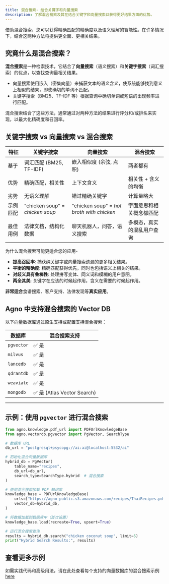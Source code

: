 ```yaml
---
title: 混合搜索- 结合关键字和向量搜索
description: 了解混合搜索及其在结合关键字和向量搜索以获得更好结果方面的优势。
---
```


借助混合搜索，您可以获得精确匹配的精确度以及语义理解的智能性。在许多情况下，结合这两种方法将提供更全面、更相关结果。

## 究竟什么是混合搜索？

**混合搜索**是一种检索技术，它结合了**向量搜索**（语义搜索）和**关键字搜索**（词汇搜索）的优点，以查找查询最相关结果。

- 向量搜索使用嵌入（密集向量）来捕获文本的语义含义，使系统能够找到意义上相似的结果，即使确切的单词不匹配。
- 关键字搜索（BM25、TF-IDF 等）根据查询中确切单词或短语的出现频率进行匹配。

混合搜索结合了这些方法，通常通过对两种方法的结果进行评分和/或排名来实现，以最大化精确度和召回率。


## 关键字搜索 vs 向量搜索 vs 混合搜索

| 特征                  | 关键字搜索                     | 向量搜索                       | 混合搜索                              |
|-----------------------|------------------------------------|--------------------------------------|--------------------------------------------|
| 基于                   | 词汇匹配 (BM25, TF-IDF)     | 嵌入相似度 (余弦, 点积)   | 两者都有                                        |
| 优势                   | 精确匹配，相关性            | 上下文含义                   | 相关性 + 含义的均衡                |
| 劣势                   | 无语义理解           | 错过精确关键字                | 计算量略大                 |
| 示例匹配           | "chicken soup" = *chicken soup*     | "chicken soup" = *hot broth with chicken* | 字面意思和相关概念都匹配       |
| 最佳用例           | 法律文档，结构化数据         | 聊天机器人，问答，语义搜索       | 多模态，真实的混乱用户查询   |

<Note>
为什么混合搜索可能更适合您的应用-

- **提高召回率**: 捕获纯关键字或向量搜索遗漏的更多相关结果。
- **平衡的精确度**: 精确匹配获得优先，同时也包括语义上相关的结果。
- **对歧义具有鲁棒性**: 处理拼写变体、同义词和模糊的用户意图。
- **两全其美**: 关键字在应该的时候起作用，含义在需要的时候起作用。

**非常适合**食谱搜索、客户支持、法律发现等**真实应用**。
</Note>

## Agno 中支持混合搜索的 Vector DB

以下向量数据库通过原生支持或配置支持混合搜索：

| 数据库      | 混合搜索支持 |
|---------------|-----------------------|
| `pgvector`    | ✅ 是                |
| `milvus`      | ✅ 是                |
| `lancedb`     | ✅ 是                |
| `qdrantdb`    | ✅ 是                |
| `weaviate`    | ✅ 是                |
| `mongodb`     | ✅ 是 (Atlas Vector Search) |

---

## 示例：使用 `pgvector` 进行混合搜索

```python
from agno.knowledge.pdf_url import PDFUrlKnowledgeBase
from agno.vectordb.pgvector import PgVector, SearchType

# 数据库 URL
db_url = "postgresql+psycopg://ai:ai@localhost:5532/ai"

# 初始化混合向量数据库
hybrid_db = PgVector(
    table_name="recipes",
    db_url=db_url,
    search_type=SearchType.hybrid  # 混合搜索
)

# 使用混合搜索加载 PDF 知识库
knowledge_base = PDFUrlKnowledgeBase(
    urls=["https://agno-public.s3.amazonaws.com/recipes/ThaiRecipes.pdf"],
    vector_db=hybrid_db,
)

# 将数据加载到数据库中（首次设置）
knowledge_base.load(recreate=True, upsert=True)

# 运行混合搜索查询
results = hybrid_db.search("chicken coconut soup", limit=5)
print("Hybrid Search Results:", results)
```

## 查看更多示例
如需实践代码和高级用法，请在此处查看每个支持的向量数据库的混合搜索示例[here](../examples/concepts/hybrid-search/)